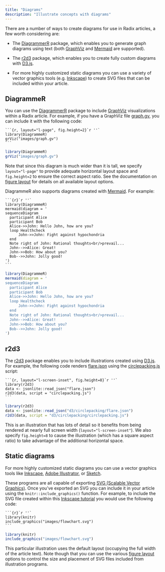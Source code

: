 ```yaml
---
title: "Diagrams"
description: "Illustrate concepts with diagrams"
---
```


There are a number of ways to create diagrams for use in Radix articles, a few worth considering are:

- The [DiagrammerR](http://rich-iannone.github.io/DiagrammeR/) package, which enables you to generate graph diagrams using text (both [GraphViz](https://www.graphviz.org/) and [Mermaid](https://mermaidjs.github.io/) are supported). 

- The [r2d3](https://rstudio.github.io/r2d3) package, which enables you to create fully custom diagrams with [D3.js](https://d3js.org/).

- For more highly customized static diagrams you can use a variety of vector graphics tools (e.g. [Inkscape](https://inkscape.org/en/)) to create SVG files that can be included within your article.

## DiagrammeR

You can use the [DiagrammerR](http://rich-iannone.github.io/DiagrammeR/) package to include [GraphViz](https://www.graphviz.org/) visualizations within a Radix article. For example, if you have a GraphViz file [graph.gv](https://github.com/radixpub/radix-r/blob/master/docs/images/graph.gv), you can include it with the following code:

````clike
```{r, layout="l-page", fig.height=2}`r ''`
library(DiagrammeR)
grViz("images/graph.gv")
```
````
    
```r
library(DiagrammeR)
grViz("images/graph.gv")
```

Note that since this diagram is much wider than it is tall, we specify `layout="l-page"` to provide adequate horizontal layout space and `fig.height=2` to ensure the correct aspect ratio. See the documentation on [figure layout](figures.html) for details on all available layout options.

DiagrammeR also supports diagrams created with [Mermaid](https://mermaidjs.github.io/). For example:

````clike
```{r}`r ''`
library(DiagrammeR)
mermaid(diagram = '
sequenceDiagram
  participant Alice
  participant Bob
  Alice->>John: Hello John, how are you?
  loop Healthcheck
      John->>John: Fight against hypochondria
  end
  Note right of John: Rational thoughts<br/>prevail...
  John-->>Alice: Great!
  John->>Bob: How about you?
  Bob-->>John: Jolly good!
')
```
````

```r
library(DiagrammeR)
mermaid(diagram = '
sequenceDiagram
  participant Alice
  participant Bob
  Alice->>John: Hello John, how are you?
  loop Healthcheck
      John->>John: Fight against hypochondria
  end
  Note right of John: Rational thoughts<br/>prevail...
  John-->>Alice: Great!
  John->>Bob: How about you?
  Bob-->>John: Jolly good!
')
```

## r2d3

The [r2d3](https://rstudio.github.io/r2d3) package enables you to include illustrations created using [D3.js](https://d3js.org/). For example, the following code renders [flare.json](https://github.com/radixpub/radix-r/blob/master/docs/d3/circlepacking/flare.json) using the [circlepacking.js](https://github.com/radixpub/radix-r/blob/master/docs/d3/circlepacking/circlepacking.js) script:

````clike
```{r, layout="l-screen-inset", fig.height=8}`r ''`
library(r2d3)
data <- jsonlite::read_json("flare.json")
r2d3(data, script = "circlepacking.js")
```
````

```r
library(r2d3)
data <- jsonlite::read_json("d3/circlepacking/flare.json")
r2d3(data, script = "d3/circlepacking/circlepacking.js")
```

This is an illustration that has lots of detail so it benefits from being rendered at nearly full screen width (`layout="l-screen-inset"`). We also specify `fig.height=8` to cause the illustration (which has a square aspect ratio) to take advantage of the additional horizontal space.

## Static diagrams

For more highly customized static diagrams you can use a vector graphics tools like [Inkscape](https://inkscape.org/en/), [Adobe Illustrator](https://www.adobe.com/products/illustrator.html), or [Sketch](https://www.sketchapp.com/). 

These programs are all capable of exporting [SVG (Scalable Vector Graphics)](https://en.wikipedia.org/wiki/Scalable_Vector_Graphics). Once you've exported an SVG you can include it in your article using the `knitr::include_graphics()` function. For example, to include the SVG file created within this [Inkscape tutorial](http://www.ioncannon.net/utilities/123/10-tips-for-creating-good-looking-diagrams-using-inkscape/) you would use the following code:

````clike
```{r}`r ''`
library(knitr)
include_graphics("images/flowchart.svg")
```
````

```r
library(knitr)
include_graphics("images/flowchart.svg")
```

This particular illustration uses the default layout (occupying the full width of the article text). Note though that you can use the various [figure layout](figures.html) options to control the size and placement of SVG files included from illustration programs.




